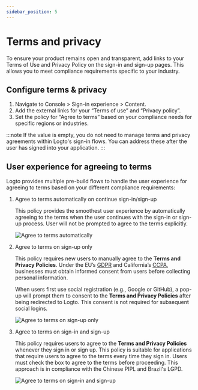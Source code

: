 ```yaml
---
sidebar_position: 5
---
```


# Terms and privacy

To ensure your product remains open and transparent, add links to your Terms of Use and Privacy Policy on the sign-in and sign-up pages. This allows you to meet compliance requirements specific to your industry.

## Configure terms & privacy

1. Navigate to <CloudLink to="/sign-in-experience/content">Console > Sign-in experience > Content</CloudLink>.
2. Add the external links for your “Terms of use” and “Privacy policy”.
3. Set the policy for “Agree to terms” based on your compliance needs for specific regions or industries.

:::note
If the value is empty, you do not need to manage terms and privacy agreements within Logto's sign-in flows. You can address these after the user has signed into your application.
:::

## User experience for agreeing to terms

Logto provides multiple pre-build flows to handle the user experience for agreeing to terms based on your different compliance requirements:

1. Agree to terms automatically on continue sign-in/sign-up

   This policy provides the smoothest user experience by automatically agreeing to the terms when the user continues with the sign-in or sign-up process.
   User will not be prompted to agree to the terms explicitly.

   ![Agree to terms automatically](./assets/auto-agree-to-terms.png)

2. Agree to terms on sign-up only

   This policy requires new users to manually agree to the **Terms and Privacy Policies**. Under the EU’s [GDPR](https://gdpr-info.eu/art-4-gdpr/) and California’s [CCPA](https://oag.ca.gov/privacy/ccpa), businesses must obtain informed consent from users before collecting personal information.

   When users first use social registration (e.g., Google or GitHub), a pop-up will prompt them to consent to the **Terms and Privacy Policies** after being redirected to Logto. This consent is not required for subsequent social logins.

   ![Agree to terms on sign-up only](./assets/sign-up-only-agree-to-terms.png)

3. Agree to terms on sign-in and sign-up

   This policy requires users to agree to the **Terms and Privacy Policies** whenever they sign in or sign up. This policy is suitable for applications that require users to agree to the terms every time they sign in. Users must check the box to agree to the terms before proceeding. This approach is in compliance with the Chinese PIPL and Brazil's LGPD.

   ![Agree to terms on sign-in and sign-up](./assets/sign-in-agree-to-terms.png)
